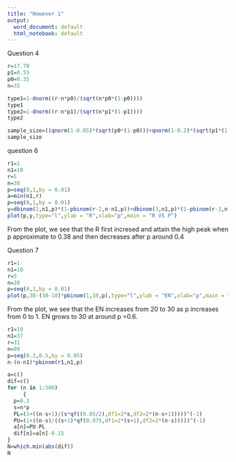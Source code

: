 ---
title: "However 1"
output:
  word_document: default
  html_notebook: default
---

Question 4
```{r}
r=17.78
p1=0.55
p0=0.35
n=35

type1=1-dnorm((r-n*p0)/(sqrt(n*p0*(1-p0))))
type1
type2=1-dnorm((r-n*p1)/(sqrt(n*p1*(1-p1))))
type2

sample_size=((qnorm(1-0.05)*(sqrt(p0*(1-p0)))+qnorm(1-0.2)*(sqrt(p1*(1-p1))))/(p1-p0))^2
sample_size

```
question 6
```{r}
r1=1
n1=10
r=5
n=30
p=seq(0,1,by = 0.01)
a=min(n1,r)
p=seq(0,1,by = 0.01)
y=dbinom(2,n1,p)*(1-pbinom(r-2,n-n1,p))+dbinom(3,n1,p)*(1-pbinom(r-3,n-n1,p))+dbinom(4,n1,p)*(1-pbinom(r-4,n-n1,p))+dbinom(5,n1,p)*(1-pbinom(r-5,n-n1,p))
plot(p,y,type="l",ylab = "R",xlab="p",main = "R VS P")
```
From the plot, we see that the R first incresed and attain the high peak when p approximate to 0.38 and then decreases after p around 0.4


Question 7
```{r}
r1=1
n1=10
r=5
n=30
p=seq(0,1,by = 0.01)
plot(p,30-(30-10)*pbinom(1,10,p),type="l",ylab = "EN",xlab="p",main = "EN VS P")
```

From the plot, we see that the EN increases from 20 to 30 as p increases from 0 to 1. EN grows to 30 at around p =0.6.
```{r}
r1=10
n1=37
r=31
n=99
p=seq(0.2,0.5,by = 0.05)
n-(n-n1)*pbinom(r1,n1,p)
```

```{r}
a=c()
dif=c()
for (n in 1:500)
     {
  p=0.3
  s=n*p
  PL=(1+((n-s+1)/(s*qf((0.05/2),df1=2*s,df2=2*(n-s+1)))))^(-1)  
  PU=(1+((n-s)/((s+1)*qf(0.975,df1=2*(s+1),df2=2*(n-s)))))^(-1)
  a[n]=PU-PL
  dif[n]=a[n]-0.15
}
N=which.min(abs(dif))
N



```



